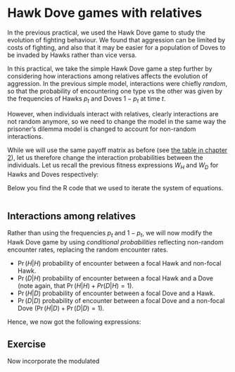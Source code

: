 # Hawk Dove games with relatives

In the previous practical, we used the Hawk Dove game to study the evolution of fighting behaviour. We found that aggression can be limited by costs of fighting, and also that it may be easier for a population of Doves to be invaded by Hawks rather than vice versa.

In this practical, we take the simple Hawk Dove game a step further by considering how interactions among relatives affects the evolution of aggression. In the previous simple model, interactions were chiefly *random*, so that the probability of encountering one type vs the other was given by the frequencies of Hawks $p_{t}$ and Doves $1-p_{t}$ at time $t$.

However, when individuals interact with relatives, clearly interactions are not random anymore, so we need to change the model in the same way the prisoner's dilemma model is changed to account for non-random interactions.

While we will use the same payoff matrix as before (see [the table in chapter 2](#tab:payoffHD)), let us therefore change the interaction probabilities between the individuals. Let us recall the previous fitness expressions $W_{H}$ and $W_{D}$ for Hawks and Doves respectively:
\begin{align}
W_{H} &= w_{0} + p_{t} \frac{v-c}{2} + \left(1 - p_{t} \right) v (\#eq:wH) \\
W_{D} &= w_{0} + p_{t} (0) + \left(1 - p_{t} \right) \frac{v}{2} (\#eq:wD)\\
\end{align}

Below you find the R code that we used to iterate the system of equations.
```r
```

## Interactions among relatives
Rather than using the frequencies $p_{t}$ and $1-p_{t}$, we will now modify the Hawk Dove game by using *conditional probabilities* reflecting non-random encounter rates, replacing the random encounter rates. 

* $\Pr(H|H)$ probability of encounter between a focal Hawk and non-focal Hawk.
* $\Pr(D|H)$ probability of encounter between a focal Hawk and a Dove (note again, that $\Pr(H|H) + Pr(D|H) = 1$).
* $\Pr(H|D)$ probability of encounter between a focal Dove and a Hawk.
* $\Pr(D|D)$ probability of encounter between a focal Dove and a non-focal Dove ($\Pr(H|D) + \Pr(D|D) = 1$).

Hence, we now got the following expressions: 




## Exercise
Now incorporate the modulated 

